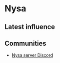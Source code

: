 # Nysa

## Latest influence


<AeternumMap name="Nysa" />

## Communities

* [Nysa server Discord](https://discord.gg/upPJ5XMPVa)
